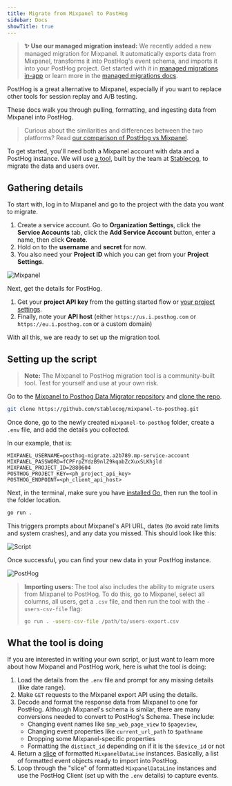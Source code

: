 ```yaml
---
title: Migrate from Mixpanel to PostHog
sidebar: Docs
showTitle: true
---
```



<MigrationWarning />

> **✨ Use our managed migration instead:** We recently added a new managed migration for Mixpanel. It automatically exports data from Mixpanel, transforms it into PostHog's event schema, and imports it into your PostHog project. Get started with it in [managed migrations in-app](https://app.posthog.com/managed_migrations) or learn more in the [managed migrations docs](/docs/migrate/managed-migrations).

PostHog is a great alternative to Mixpanel, especially if you want to replace other tools for session replay and A/B testing.

These docs walk you through pulling, formatting, and ingesting data from Mixpanel into PostHog.

> Curious about the similarities and differences between the two platforms? Read [our comparison of PostHog vs Mixpanel](/blog/posthog-vs-mixpanel).

To get started, you'll need both a Mixpanel account with data and a PostHog instance. We will use [a tool](https://github.com/stablecog/mixpanel-to-posthog), built by the team at [Stablecog](https://stablecog.com/), to migrate the data and users over.

## Gathering details

To start with, log in to Mixpanel and go to the project with the data you want to migrate. 

1. Create a service account. Go to **Organization Settings**, click the **Service Accounts** tab, click the **Add Service Account** button, enter a name, then click **Create**.
2. Hold on to the **username** and **secret** for now. 
3. You also need your **Project ID** which you can get from your **Project Settings**.

![Mixpanel](https://res.cloudinary.com/dmukukwp6/image/upload/v1710055416/posthog.com/contents/images/tutorials/mixpanel-to-posthog/mixpanel.png)

Next, get the details for PostHog. 

1. Get your **project API key** from the getting started flow or [your project settings](https://us.posthog.com/settings/project). 
2. Finally, note your **API host** (either `https://us.i.posthog.com` or `https://eu.i.posthog.com` or a custom domain)

With all this, we are ready to set up the migration tool.

## Setting up the script

> **Note:** The Mixpanel to PostHog migration tool is a community-built tool. Test for yourself and use at your own risk.

Go to the [Mixpanel to Posthog Data Migrator repository](https://github.com/stablecog/mixpanel-to-posthog) and [clone the repo](https://docs.github.com/en/repositories/creating-and-managing-repositories/cloning-a-repository). 

```bash
git clone https://github.com/stablecog/mixpanel-to-posthog.git
```

Once done, go to the newly created `mixpanel-to-posthog` folder, create a `.env` file, and add the details you collected.

In our example, that is:
```
MIXPANEL_USERNAME=posthog-migrate.a2b789.mp-service-account
MIXPANEL_PASSWORD=fCPFrpZYdzB9nlZ9kqabZcXuxSLKhjld
MIXPANEL_PROJECT_ID=2880604
POSTHOG_PROJECT_KEY=<ph_project_api_key>
POSTHOG_ENDPOINT=<ph_client_api_host>
```

Next, in the terminal, make sure you have [installed Go](https://go.dev/doc/install), then run the tool in the folder location.

```bash
go run .
```

This triggers prompts about Mixpanel's API URL, dates (to avoid rate limits and system crashes), and any data you missed. This should look like this:

![Script](https://res.cloudinary.com/dmukukwp6/image/upload/v1710055416/posthog.com/contents/images/tutorials/mixpanel-to-posthog/script.png)

Once successful, you can find your new data in your PostHog instance.

![PostHog](https://res.cloudinary.com/dmukukwp6/image/upload/v1710055416/posthog.com/contents/images/tutorials/mixpanel-to-posthog/posthog.png)

> **Importing users:** The tool also includes the ability to migrate users from Mixpanel to PostHog. To do this, go to Mixpanel, select all columns, all users, get a `.csv` file, and then run the tool with the `-users-csv-file` flag:
> ```bash
> go run . -users-csv-file /path/to/users-export.csv
> ```

## What the tool is doing

If you are interested in writing your own script, or just want to learn more about how Mixpanel and PostHog work, here is what the tool is doing:

1. Load the details from the `.env` file and prompt for any missing details (like date range).
2. Make `GET` requests to the Mixpanel export API using the details. 
3. Decode and format the response data from Mixpanel to one for PostHog. Although Mixpanel's schema is similar, there are many conversions needed to convert to PostHog's Schema. These include:
    - Changing event names like `$mp_web_page_view` to `$pageview`, 
    - Changing event properties like `current_url_path` to `$pathname`
    - Dropping some Mixpanel-specific properties
    - Formatting the `distinct_id` depending on if it is the `$device_id` or not
4. Return a [slice](https://go.dev/tour/moretypes/7) of formatted `MixpanelDataLine` instances. Basically, a list of formatted event objects ready to import into PostHog.
5. Loop through the "slice" of formatted `MixpanelDataLine` instances and use the PostHog Client (set up with the `.env` details) to capture events.